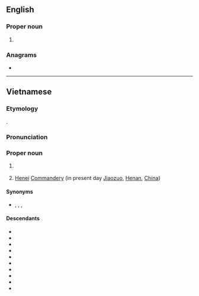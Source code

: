 {{also|Hanoi|Hanói|Hanoï}}
==English==

===Proper noun===
{{en-proper noun|head=Hà Nội}}

# {{alternative spelling of|en|Hanoi}}

===Anagrams===
* {{anagrams|en|a=ahinộ|Hội An}}

----

==Vietnamese==
{{swp|lang=vi}}

===Etymology===
{{vi-etym-sino|河內}}.

===Pronunciation===
{{vi-IPA}}

===Proper noun===
{{vi-propn|head=[[Hà]] [[nội|Nội]]}}

# {{place|vi|t=Hanoi|city/capital city|c/Vietnam}}
#: {{coi|vi|thủ đô '''Hà Nội'''|'''Hanoi''' capital city}}
#: {{coi|vi|bún chả '''Hà Nội'''|grilled-pork rice noodle '''Hanoi style'''}}
#: {{ux|vi|Năm đó là cột mốc trong lịch sử '''Hà Nội'''.|That year is a milestone in '''Hanoian''' history.}}
# {{lb|vi|historical}} [[w:Jiaozuo|Henei]] [[w:Commandery|Commandery]] (in present day [[w:Jiaozuo|Jiaozuo]], [[Henan]], [[China]])

====Synonyms====
* {{sense|Hanoi}} {{vi-l|Thăng Long}} {{qualifier|historical}}, {{vi-l|Đông Kinh}} {{qualifier|historical}}, {{vi-l|Kẻ Chợ}} {{qualifier|historical}}, {{vi-l|Hà Lội}} {{qualifier|humorous}}

====Descendants====
* {{desc|bor=y|zh|河內}}
* {{desc|bor=y|en|Hanoi}}
* {{desc|bor=y|fr|Hanoï}}
* {{desc|bor=y|ja|ハノイ|tr=Ha Noi}}
* {{desc|bor=y|km|ហានូយ}}
* {{desc|bor=y|ko|^하노이}}
* {{desc|bor=y|pl|Hanoi}}
* {{desc|bor=y|pt|Hanói}}
* {{desc|bor=y|ru|Ханой}}
* {{desc|bor=y|es|Hanói}}